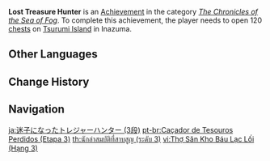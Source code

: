 {{Achievement Infobox
|title        = Lost Treasure Hunter
|id           = 80122
|order id     = 0122
|category     = The Chronicles of the Sea of Fog
|description  = Open 120 [[chests]] on [[Tsurumi Island]] in [[Inazuma]].
|requirements = 
|primogems    = 20
|tracking     = Tracks the amount of chests opened.
|topic        = Chests
|set          = Lost Treasure Hunter
|tier         = 3
|tiers_total  = 3
}}
'''Lost Treasure Hunter''' is an [[Achievement]] in the category ''[[The Chronicles of the Sea of Fog]]''. To complete this achievement, the player needs to open 120 [[chests]] on [[Tsurumi Island]] in Inazuma.
<!--
==Trivia==

==Video Guides==
{{EVT
|video1   = 
|caption1 = 
}}
-->
==Other Languages==
{{Transclude|Lost Treasure Hunter|Other Languages}}

==Change History==
{{Change History|2.2}}
<!--
==References==
{{Reflist}}
-->
==Navigation==
{{Achievement Navbox}}

[[ja:迷子になったトレジャーハンター (3段)]]
[[pt-br:Caçador de Tesouros Perdidos (Etapa 3)]]
[[th:นักล่าสมบัติที่สาบสูญ (ระดับ 3)]]
[[vi:Thợ Săn Kho Báu Lạc Lối (Hạng 3)]]